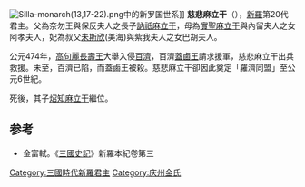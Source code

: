 {{朝鮮半島君王
| 名稱=慈悲麻立干
| 新羅代數=20
| 前任=[[訥祇麻立干|訥祇麻立干]]
| 繼任=[[炤知麻立干|炤知麻立干]]
| 畫像=
| 說明=
| 在位=458年—479年
| 年號=
| 姓名=金慈悲
| 封號=
| 字=
| 號=
| 別名=
| 出生年=？
| 立世子=
| 逝世年=479年
| 廟號=
| 諡號=
| 陵墓=
| 父親=[[訥祇麻立干|訥祇麻立干]]
| 母親=[[實聖尼師今|實聖尼師今]]之女
| 嫡母=
| 皇后=
| 王后=[[巴胡夫人|巴胡夫人]]
| 王妃=
| 妃=
| 嫡子=
| 庶子=
| 嫡女=
| 庶女=
| 注釋=
|}}
{{Infobox Korean name|
hangul=자비 마립간|
hanja=慈悲麻立干|
rr=Jabi Maripgan|
mr=Chabi Maripkan|
}}
[[Image:Silla-monarch(13,17-22).png|left]]中的新罗国世系]] 
'''慈悲麻立干'''（{{bd||？|479年||}}），[[新羅|新羅]]第20代君主。父為奈勿王與保反夫人之長子[[訥祇麻立干|訥祇麻立干]]，母為[[實聖麻立干|實聖麻立干]]與內留夫人之女阿孝夫人，妃為叔父[[未斯欣|未斯欣]](美海)與紫我夫人之女巴胡夫人。

公元474年，[[高句麗|高句麗]][[長壽王|長壽王]]大舉入侵[[百濟|百濟]]，百濟[[蓋鹵王|蓋鹵王]]請求援軍，慈悲麻立干出兵救援。未至，百濟已陷，而蓋鹵王被殺。慈悲麻立干卻因此奠定「羅濟同盟」至公元6世紀。

死後，其子[[炤知麻立干|炤知麻立干]]繼位。

==参考==
*金富軾。《[[三國史記|三國史記]]》新羅本紀卷第三


{{新罗君主}}
{{korea-bio-stub}}

[[Category:三國時代新羅君主|Category:三國時代新羅君主]]
[[Category:庆州金氏|Category:庆州金氏]]